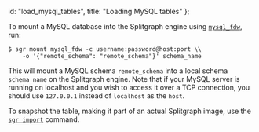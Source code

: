   id: "load_mysql_tables",
  title: "Loading MySQL tables"
};

To mount a MySQL database into the Splitgraph engine using [`mysql_fdw`](https://github.com/EnterpriseDB/mysql_fdw), run:

```
$ sgr mount mysql_fdw -c username:password@host:port \\
    -o '{"remote_schema": "remote_schema"}' schema_name
```

This will mount a MySQL schema `remote_schema` into a local schema `schema_name` on the
Splitgraph engine. Note that if your MySQL server is running on localhost and you wish to
access it over a TCP connection, you should use `127.0.0.1` instead of `localhost` as the `host`.

To snapshot the table, making it part of an actual Splitgraph image, use the [`sgr import`](../../sgr/image-management-creation/import) command.

